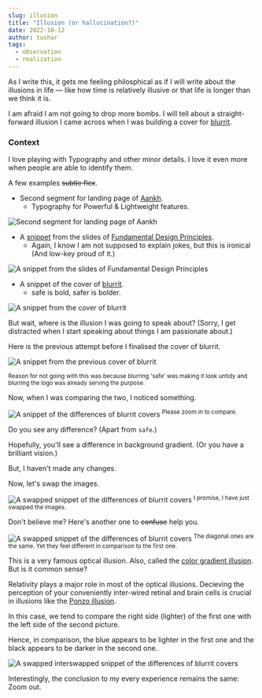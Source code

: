 ```yaml
---
slug: illusion
title: "Illusion (or hallucination?)"
date: 2022-10-12
author: tushar
tags:
  - observation
  - realization
---
```


As I write this, it gets me feeling philosphical as if I will write about the illusions in life — like how time is relatively illusive or that life is longer than we think it is.

I am afraid I am not going to drop more bombs. I will tell about a straight-forward illusion I came across when I was building a cover for [blurrit](https://tusharnankani.github.io/blurrit).

<p>
  <TwitterTweetEmbed tweetId={"1579943971648045058"} />
</p>

### Context

I love playing with Typography and other minor details. I love it even more when people are able to identify them.

A few examples <strike>subtle flex</strike>.

- Second segment for landing page of [Aankh](https://tusharnankani.github.io/Aankh).
    - Typography for Powerful & Lightweight features.

![Second segment for landing page of Aankh](/images/illusion-aankh.png)

- A [snippet](https://docs.google.com/presentation/d/1BQpoIQs8dlhTNrTo8rrb2AIWmflldezjTGM5ZBfNO_0/edit#slide=id.g126f1afce16_0_155) from the slides of [Fundamental Design Principles](https://tusharnankani.github.io/talks/design_principles).
    - Again, I know I am not supposed to explain jokes, but this is ironical (And low-key proud of it.)

![A snippet from the slides of Fundamental Design Principles](/images/illusion-fdp.png)

- A snippet of the cover of [blurrit](https://tusharnankani.github.io/blurrit).
    - safe is bold, safer is bolder.

![A snippet from the cover of blurrit](/images/illusion-blurrit-cover-1.png)

But wait, where is the illusion I was going to speak about? (Sorry, I get distracted when I start speaking about things I am passionate about.)

Here is the previous attempt before I finalised the cover of blurrit.

![A snippet from the previous cover of blurrit](/images/illusion-blurrit-cover-2.png)

<sub>Reason for not going with this was because blurring 'safe' was making it look untidy and blurring the logo was already serving the purpose.</sub>

Now, when I was comparing the two, I noticed something.

![A snippet of the differences of blurrit covers](/images/illusion-1.png)
<sup>Please zoom in to compare.</sup>

Do you see any difference? (Apart from `safe`.)

Hopefully, you'll see a difference in background gradient. (Or you have a brilliant vision.)

But, I haven't made any changes.

Now, let's swap the images.

![A swapped snippet of the differences of blurrit covers](/images/illusion-2.png)
<sup>I promise, I have just swapped the images.</sup>

Don't believe me? Here's another one to <strike>confuse</strike> help you.

![A swapped snippet of the differences of blurrit covers](/images/illusion-3.png)
<sup>The diagonal ones are the same. Yet they feel different in comparison to the first one.</sup>

This is a very famous optical illusion. Also, called the [color gradient illusion](https://www.creativebloq.com/news/colour-gradient-illusion). But is it common sense?

Relativity plays a major role in most of the optical illusions. Decieving the perception of your conveniently inter-wired retinal and brain cells is crucial in illusions like the [Ponzo illusion](https://pressbooks.umn.edu/sensationandperception/chapter/size-illusions/#:~:text=The%20Ponzo%20illusion%20is%20an%20optical%20illusion%20where,brain%20and%20visual%20system%20perceive%20and%20interpret%20images.).

In this case, we tend to compare the right side (lighter) of the first one with the left side of the second picture.

Hence, in comparison, the blue appears to be lighter in the first one and the black appears to be darker in the second one.

![A swapped interswapped snippet of the differences of blurrit covers](/images/illusion-4.png)

Interestingly, the conclusion to my every experience remains the same: Zoom out.
